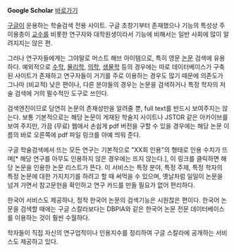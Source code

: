 '''Google Scholar''' [http://scholar.google.com 바로가기]

[[구글]]이 운용하는 학술검색 전용 사이트. 구글 초창기부터 존재했으나 기능의 특성상 주 이용층이 [[교수]]를 비롯한 연구자와 대학원생이라서 기능에 비해서는 일반 사회에 많이 알려지지는 않은 편.

그러나 연구자들에게는 그야말로 머스트 해브 아이템으로, 특히 영문 [[논문]] 검색에 유용하다. 예외적으로 [[수학]], [[물리학]], [[의학]], [[생물학]] 등의 경우에는 따로 데이터베이스가 구축된 사이트가 존재하고 연구자들이 거기를 주로 이용하는 경우도 많기 때문에 의존도가 그나마 (비교적) 낮은 편이나, 다른 분야들의 경우는 논문을 검색하거나 특정 학자의 저술 검색에 거의 필수적인 도구로 쓰인다. 

검색엔진이므로 당연히 논문의 존재성만을 알려줄 뿐, full text를 반드시 보여주지는 않는다. 보통 기본적으로는 해당 논문이 게재된 학술지 사이트나 JSTOR 같은 아카이브를 보여 주지만, 가끔 (무료) 웹에서 손쉽게 pdf 버전을 구할 수 있을 경우에는 해당 논문 이름의 바로 오른쪽에 pdf 파일 링크를 아예 띄워 준다. 

구글 학술검색에서 뜨는 모든 연구는 기본적으로 "XX회 인용"의 형태로 인용 수치가 뜨며[* 해당 연구를 아무도 인용하지 않은 경우에는 뜨지 않는다.], 이 링크를 클릭하면 해당 논문을 인용한 논문 리스트가 뜬다. 이 서비스는 특정 분야, 특정 주제, 특정 학자의 특정 논문에 대한 가지치기를 하려고 할 때 써먹을 수 있으며, 옛날처럼 일일이 논문을 넘겨 가면서 참고문헌을 확인하고 연구 카드를 만들 필요가 없어 편리하다. 

한국어 서비스도 제공하나, 정작 한국어 논문의 검색기능은 시원찮은 편이다. 한국어 논문을 검색할 때에는 구글 스칼라보다는 DBPIA와 같은 한국어 논문 전문 데이터베이스를 이용하는 것이 훨씬 수월하다. 

학자들이 직접 자신의 연구업적이나 인용지수를 정리하여 구글 스칼라에 공개하는 서비스도 제공하고 있다. 
